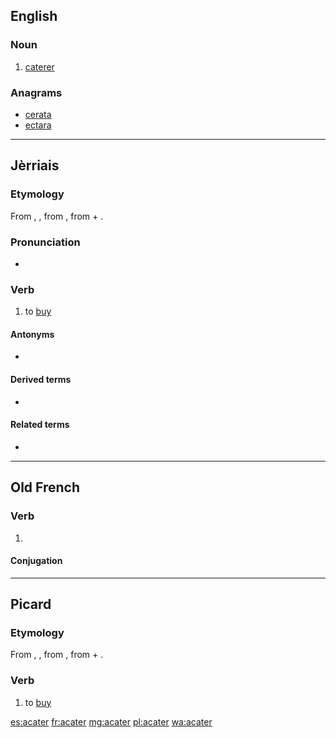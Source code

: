 ==English==

===Noun===
{{en-noun}}

# {{context|obsolete|lang=en}} [[caterer]]

===Anagrams===
* [[cerata#English|cerata]]
* [[ectara#English|ectara]]

----

==Jèrriais==

===Etymology===
From {{etyl|fro|roa-jer}} {{term|acater|lang=fro}}, {{term|achater|lang=fro}}, from {{etyl|VL.|roa-jer}} {{m|la|*accaptāre}}, from {{etyl|la|roa-jer}} {{term|ad|lang=la}} + {{term|capto|captō, captāre|lang=la}}.

===Pronunciation===
* {{audio|Jer-acater.ogg|Audio|lang=roa-jer}}

===Verb===
{{roa-jer-verb}}

# to [[buy]]

====Antonyms====
* {{l|roa-jer|vendre|gloss=to sell}}

====Derived terms====
* {{l|roa-jer|acateux|gloss=buyer}}

====Related terms====
* {{l|roa-jer|acat|gloss=purchase}}

----

==Old French==

===Verb===
{{head|fro|verb}}

# {{context|Picardy|lang=fro}} {{alternative form of|achater|lang=fro}}

====Conjugation====
{{fro-conj-er}}

----

==Picard==

===Etymology===
From {{etyl|fro|pcd}} {{term|acater|lang=fro}}, {{term|achater|lang=fro}}, from {{etyl|VL.|pcd}} {{m|la|*accaptāre}}, from {{etyl|la|pcd}} {{term|ad|lang=la}} + {{term|capto|captō, captāre|lang=la}}.

===Verb===
{{head|pcd|verb}}

# to [[buy]]

[[es:acater]]
[[fr:acater]]
[[mg:acater]]
[[pl:acater]]
[[wa:acater]]